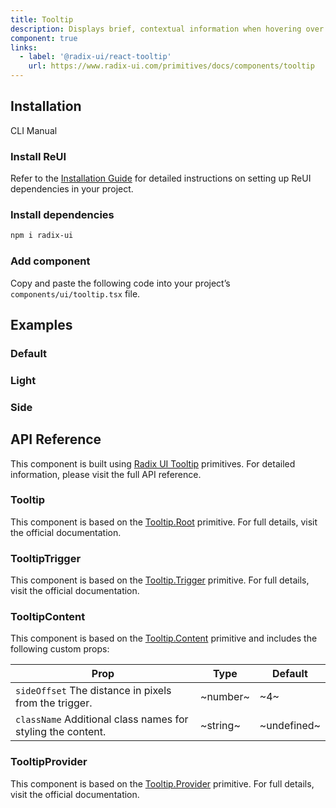 ```yaml
---
title: Tooltip
description: Displays brief, contextual information when hovering over or focusing on an element, improving clarity without cluttering the interface.
component: true
links:
  - label: '@radix-ui/react-tooltip'
    url: https://www.radix-ui.com/primitives/docs/components/tooltip
---
```


## Installation

<Tabs defaultValue="cli">

<TabsList>
  <TabsTrigger value="cli">CLI</TabsTrigger>
  <TabsTrigger value="manual">Manual</TabsTrigger>
</TabsList>

<TabsContent value="cli">
  <CliCommands name="tooltip" />
</TabsContent>

<TabsContent value="manual">    
<Steps>

### Install ReUI

Refer to the [Installation Guide](/docs/installation) for detailed instructions on setting up ReUI dependencies in your project.

### Install dependencies

```bash
npm i radix-ui
```

### Add component

Copy and paste the following code into your project’s `components/ui/tooltip.tsx` file.

<ComponentPreview name="tooltip" />

</Steps>

</TabsContent>

</Tabs>

## Examples

### Default

<ExamplePreview path="tooltip/default" />

### Light

<ExamplePreview path="tooltip/light" />

### Side

<ExamplePreview path="tooltip/side" />

## API Reference

This component is built using [Radix UI Tooltip](https://www.radix-ui.com/primitives/docs/components/tooltip) primitives. For detailed information, please visit the full API reference.

### Tooltip

This component is based on the [Tooltip.Root](https://www.radix-ui.com/primitives/docs/components/tooltip#root) primitive. For full details, visit the official documentation.

### TooltipTrigger

This component is based on the [Tooltip.Trigger](https://www.radix-ui.com/primitives/docs/components/tooltip#trigger) primitive. For full details, visit the official documentation.

### TooltipContent

This component is based on the [Tooltip.Content](https://www.radix-ui.com/primitives/docs/components/tooltip#content) primitive and includes the following custom props:

| **Prop**                                                                               | **Type** | **Default** |
| -------------------------------------------------------------------------------------- | -------- | ----------- |
| `sideOffset` <PopoverInfo>The distance in pixels from the trigger.</PopoverInfo>       | ~number~ | ~4~         |
| `className` <PopoverInfo>Additional class names for styling the content.</PopoverInfo> | ~string~ | ~undefined~ |

### TooltipProvider

This component is based on the [Tooltip.Provider](https://www.radix-ui.com/primitives/docs/components/tooltip#provider) primitive. For full details, visit the official documentation.
